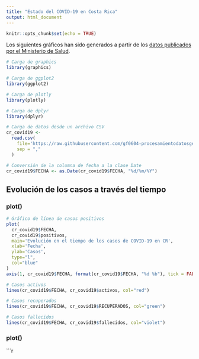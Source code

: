 ```yaml
---
title: "Estado del COVID-19 en Costa Rica"
output: html_document
---
```


```r
knitr::opts_chunk$set(echo = TRUE)
```

Los siguientes gráficos han sido generados a partir de los [datos publicados por el Ministerio de Salud](http://geovision.uned.ac.cr/oges/).

```r
# Carga de graphics
library(graphics)

# Carga de ggplot2
library(ggplot2)

# Carga de plotly
library(plotly)

# Carga de dplyr
library(dplyr)

# Carga de datos desde un archivo CSV
cr_covid19 <- 
  read.csv(
    file='https://raw.githubusercontent.com/gf0604-procesamientodatosgeograficos/2021i-datos/main/ministerio-salud/covid/ultimafecha_CSV_GENERAL.csv', 
    sep = ","
  )

# Conversión de la columna de fecha a la clase Date
cr_covid19$FECHA <- as.Date(cr_covid19$FECHA, "%d/%m/%Y")
```


## Evolución de los casos a través del tiempo

### plot()

```r


# Gráfico de línea de casos positivos
plot(
  cr_covid19$FECHA, 
  cr_covid19$positivos,
  main='Evolución en el tiempo de los casos de COVID-19 en CR',
  xlab='Fecha',
  ylab='Casos',
  type="l",
  col="blue"
)
axis(1, cr_covid19$FECHA, format(cr_covid19$FECHA, "%d %b"), tick = FALSE)

# Casos activos
lines(cr_covid19$FECHA, cr_covid19$activos, col="red")

# Casos recuperados
lines(cr_covid19$FECHA, cr_covid19$RECUPERADOS, col="green")

# Casos fallecidos
lines(cr_covid19$FECHA, cr_covid19$fallecidos, col="violet")
```


### plot()
```r

